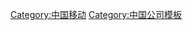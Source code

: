 {{Navbox
| name = 中国移动
| state = {{{state<includeonly>|autocollapse</includeonly>}}}
| title = [[中国移动|<span style="color:#FFFFFF">中国移动</span>]]
|titlestyle=background:#00A0C6;color:#FFFFFF;
|groupstyle=background:#00A0C6 ;color:#FFFFFF;
|belowstyle=background:#00A0C6;color:#FFFFFF;
|image =
| bodyclass = hlist

|group1 = 属下服务品牌及产品
|list1 =[[全球通]]，[[神州行]]（已取消），[[动感地带]]，[[和！]]（[[和飞信]]），[[彩铃]]，[[G3]]（已取消），[[咪咕]]，[[移动应用商场]]，[[12580]]

|group2 = 属下企业
|list2 = [[中移铁通]]，[[中国移动香港]]，[[中国铁塔]]，[[CMPak有限公司]]


|group3 = 相关人物
|list3 =王建宙，尚冰，奚国华，[[王晓初 (中国电信)|王晓初]]

|group4 = 前身
|list4 = [[中华人民共和国邮电部]]电信总局移动通信局，中国邮电电信总局（[[中国电信]]）移动通信局
|group5 = 相关事件及企业
|list5 = [[对中国移动的争议]]，[[2008年中华人民共和国电信业重组]]，[[中国电信]]

|below = 
* {{icon|category}} '''[[:Category:中国移动|分类]]'''
}}<noinclude>
{{collapsible option}}
[[Category:中国移动]]
[[Category:中国公司模板]]
</noinclude>